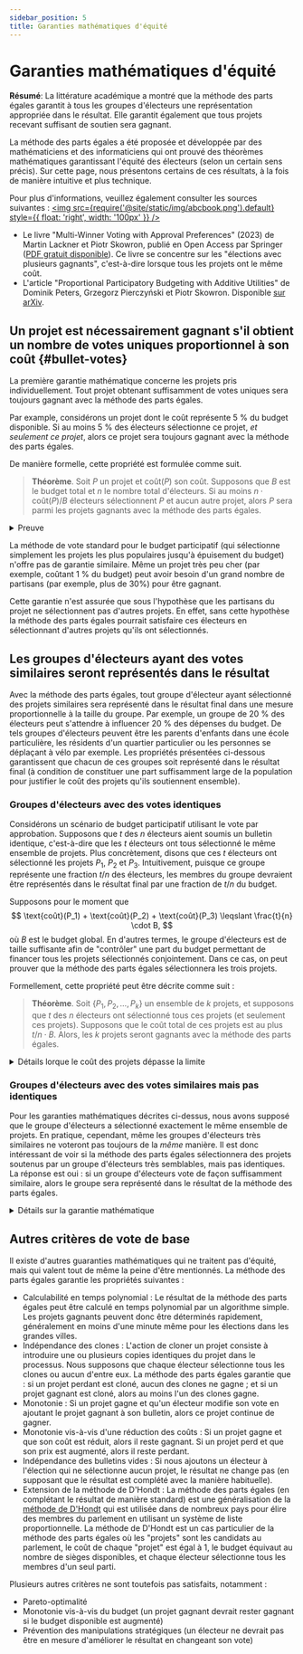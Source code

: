 ```yaml
---
sidebar_position: 5
title: Garanties mathématiques d'équité
---
```



# Garanties mathématiques d'équité

<head>
<link rel="stylesheet" href="https://cdn.jsdelivr.net/npm/katex@0.13.24/dist/katex.min.css" integrity="sha384-odtC+0UGzzFL/6PNoE8rX/SPcQDXBJ+uRepguP4QkPCm2LBxH3FA3y+fKSiJ+AmM" crossorigin="anonymous"/>
</head>

<div class="summary">
<b>Résumé</b>:
La littérature académique a montré que la méthode des parts égales garantit à tous les groupes d'électeurs une
représentation appropriée dans le résultat.
Elle garantit également que tous projets recevant suffisant de soutien sera gagnant.
</div>

La méthode des parts égales a été proposée et développée par des mathématiciens et des informaticiens qui ont prouvé
des théorèmes mathématiques garantissant l'équité des électeurs (selon un certain sens précis).
Sur cette page, nous présentons certains de ces résultats, à la fois de manière intuitive et plus technique.

Pour plus d'informations, veuillez également consulter les sources suivantes :
[<img src={require('@site/static/img/abcbook.png').default} style={{ float: 'right', width: '100px' }} />](https://link.springer.com/book/10.1007/978-3-031-09016-5)

* Le livre "Multi-Winner Voting with Approval Preferences" (2023) de Martin Lackner et Piotr Skowron, publié en Open Access par Springer ([PDF gratuit disponible](https://link.springer.com/book/10.1007/978-3-031-09016-5)). Ce livre se concentre sur les "élections avec plusieurs gagnants", c'est-à-dire lorsque tous les projets ont le même coût.
* L'article "Proportional Participatory Budgeting with Additive Utilities" de Dominik Peters, Grzegorz Pierczyński et Piotr Skowron. Disponible [sur arXiv](https://arxiv.org/abs/2008.13276).

## Un projet est nécessairement gagnant s'il obtient un nombre de votes uniques proportionnel à son coût {#bullet-votes}

La première garantie mathématique concerne les projets pris individuellement.
Tout projet obtenant suffisamment de votes uniques sera toujours gagnant avec la méthode des parts égales.

Par example, considérons un projet dont le coût représente 5 % du budget disponible.
Si au moins 5 % des électeurs sélectionne ce projet, _et seulement ce projet_, alors ce projet sera toujours gagnant
avec la méthode des parts égales.

De manière formelle, cette propriété est formulée comme suit.

> **Théorème**. Soit $P$ un projet et $\text{coût}(P)$ son coût. Supposons que $B$ est le budget total et $n$ le nombre total d'électeurs. Si au moins $n \cdot \text{coût}(P)/B$ électeurs sélectionnent $P$ et aucun autre projet, alors $P$ sera parmi les projets gagnants avec la méthode des parts égales.

<details className="proof">
<summary>Preuve</summary>

Chacun des électeurs qui n'ont sélectionné que $P$ se voit attribuer une part de budget d'au moins $B/n$ au début du calcul de la méthode des parts égales.
(Il pourrait être supérieur à $B/n$ car nous [complétons](../implementation/completion) la méthode.)

Par conséquent, le montant total du budget attribué aux électeurs qui votent uniquement pour $P$ est d'au moins
$$
\underbrace{n \cdot \frac{\text{coût}(P)}{B}}_{\text{nombre d'électeurs}} \cdot \underbrace{\frac{B}{n}}_{\text{part du budget}} = \text{coût}(P).
$$

Par définition, la méthode des parts égales ne se termine que lorsque plus aucun projet ne peut être financé par ses partisans.
Cela signifie que $P$ doit être parmi les projets gagnants, car les électeurs qui votent uniquement pour $P$ conservent
tout leur argent jusqu'à ce que $P$ soit sélectionné, et donc $P$ peut toujours être financé.
</details>

La méthode de vote standard pour le budget participatif (qui sélectionne simplement les projets les plus
populaires jusqu'à épuisement du budget) n'offre pas de garantie similaire.
Même un projet très peu cher (par exemple, coûtant 1 % du budget) peut avoir besoin d'un grand nombre de partisans
(par exemple, plus de 30%) pour être gagnant.

Cette garantie n'est assurée que sous l'hypothèse que les partisans du projet ne sélectionnent pas d'autres projets.
En effet, sans cette hypothèse la méthode des parts égales pourrait satisfaire ces électeurs en sélectionnant d'autres
projets qu'ils ont sélectionnés.

## Les groupes d'électeurs ayant des votes similaires seront représentés dans le résultat

Avec la méthode des parts égales, tout groupe d'électeur ayant sélectionné des projets similaires sera représenté dans
le résultat final dans une mesure proportionnelle à la taille du groupe.
Par exemple, un groupe de 20 % des électeurs peut s'attendre à influencer 20 % des dépenses du budget.
De tels groupes d'électeurs peuvent être les parents d'enfants dans une école particulière, les résidents d'un quartier
particulier ou les personnes se déplaçant à vélo par exemple.
Les propriétés présentées ci-dessous garantissent que chacun de ces groupes soit représenté dans le résultat final
(à condition de constituer une part suffisamment large de la population pour justifier le coût des projets qu'ils soutiennent ensemble).

### Groupes d'électeurs avec des votes identiques

Considérons un scénario de budget participatif utilisant le vote par approbation.
Supposons que $t$ des $n$ électeurs aient soumis un bulletin identique, c'est-à-dire que les $t$ électeurs ont tous
sélectionné le même ensemble de projets.
Plus concrètement, disons que ces $t$ électeurs ont sélectionné les projets $P_1$, $P_2$ et $P_3$.
Intuitivement, puisque ce groupe représente une fraction $t/n$ des électeurs, les membres du groupe devraient être
représentés dans le résultat final par une fraction de $t/n$ du budget.

Supposons pour le moment que 
$$
\text{coût}(P_1) + \text{coût}(P_2) + \text{coût}(P_3) \leqslant \frac{t}{n} \cdot B,
$$
où $B$ est le budget global. En d'autres termes, le groupe d'électeurs est de taille suffisante afin de "contrôler"
une part du budget permettant de financer tous les projets sélectionnés conjointement.
Dans ce cas, on peut prouver que la méthode des parts égales sélectionnera les trois projets.

Formellement, cette propriété peut être décrite comme suit :

> **Théorème**. Soit $\{P_1, P_2, \ldots, P_k\}$ un ensemble de $k$ projets, et supposons que $t$ des $n$ électeurs ont sélectionné tous ces projets (et seulement ces projets). Supposons que le coût total de ces projets est au plus $t/n \cdot B$. Alors, les $k$ projets seront gagnants avec la méthode des parts égales.

<details>
<summary>
Détails lorque le coût des projets dépasse la limite
</summary>

On peut également prouver une garantie similaire si tous les membres du groupe d'électeurs ont sélectionné
un ensemble de projet dont le coût total est supérieur à $t/n \cdot B$.
Supposons que $t$ électeurs aient sélectionné uniquement les projets $P_1$, $P_2$, $P_3$, et $P_4$, et que
$$
\text{coût}(P_1) + \text{coût}(P_2) + \text{coût}(P_3) + \text{coût}(P_4) > \frac{t}{n} \cdot B.
$$
Alors, la méthode des parts égales sélectionnera certains de ces projets qui, ensemble, coûtent "approximativement" $t/n \cdot B$.

> **Théorème**. Soit $T = \{P_1, P_2, \ldots, P_k\}$ un ensemble de $k$ projets, et supposons que $t$ des $n$ électeurs ont sélectionné tous ces projets (et seulement ces projets). Alors, la méthode des parts égales sélectionnera un sous-ensemble $T' \subseteq T$ de projets tels que pour chaque projet $P^* \in T$ qui n'est pas gagnant, on a $\sum_{P \in T'} \text{coût}(P) + \text{coût}(P^*) > t/n \cdot B$.

</details>

### Groupes d'électeurs avec des votes similaires mais pas identiques

Pour les garanties mathématiques décrites ci-dessus, nous avons supposé que le groupe d'électeurs a sélectionné
exactement le même ensemble de projets.
En pratique, cependant, même les groupes d'électeurs très similaires ne voteront pas toujours de la *même* manière.
Il est donc intéressant de voir si la méthode des parts égales sélectionnera des projets soutenus par un groupe d'électeurs
très semblables, mais pas identiques.
La réponse est oui : si un groupe d'électeurs vote de façon suffisamment similaire, alors le groupe sera représenté
dans le résultat de la méthode des parts égales.

<details>
<summary>Détails sur la garantie mathématique</summary>

Considérons un scénario de budget participatif utilisant le vote par approbation.
De manière général, si $T = \{P_1, P_2, \ldots, P_k\}$ est un ensemble de $k$ projets, nous écrivons
$\text{coût}(T) = \text{coût}(P_1) + \text{coût}(P_2) + \ldots + \text{coût}(P_k)$ pour le coût total des projets dans $T$.
Supposons qu'un groupe de $t$ électeurs ont tous sélectionné tous les projets de l'ensemble $T$, mais que certains
électeurs ont aussi sélectionné d'autres projets, en dehors de $T$.
Supposons que $\text{coût}(T)\leqslant t/n \cdot B$ (de sorte que le groupe d'électeurs peut "financer" tous les
projets de $T$ en n'utilisant que les parts de budget des membres du groupe).
Alors, la méthode des parts égales garantit qu'au moins l'un des $t$ électeurs sera suffisamment représenté dans le
résultat final $W$: cela signifie qu'il existe un membre $i$ du groupe (qui a sélectionné l'ensemble de projets $A_i$
(y compris tous les projets de $T$, donc $T \subseteq A_i$)) tel que:
$$
\text{coût}(A_i \cap W) \geqslant \text{coût}(T) - \text{coût}(P_j) \qquad \text{pour certains $P_j \in T$}.
$$
Dans cette expression, $A_i \cap W$ désigne l'ensemble des projets gagnants qui ont été sélectionnés par l'électeur $i$.

Cette propriété est appelée "extended justified representation up to one project (EJR-1)" dans la littérature académique.
Plus de détails sont disponibles dans l'article de [Peters et al. (2021)](https://arxiv.org/abs/2008.13276) (en anglais).
</details>

## Autres critères de vote de base

Il existe d'autres guaranties mathématiques qui ne traitent pas d'équité, mais qui valent tout de même la peine d'être
mentionnés. La méthode des parts égales garantie les propriétés suivantes :

* <SemiBold>Calculabilité en temps polynomial</SemiBold> : Le résultat de la méthode des parts égales peut être calculé en temps polynomial par un algorithme simple. Les projets gagnants peuvent donc être déterminés rapidement, généralement en moins d'une minute même pour les élections dans les grandes villes.
* <SemiBold>Indépendance des clones</SemiBold> : L'action de cloner un projet consiste à introduire une ou plusieurs copies identiques du projet dans le processus. Nous supposons que chaque électeur sélectionne tous les clones ou aucun d'entre eux. La méthode des parts égales garantie que : si un projet perdant est cloné, aucun des clones ne gagne ; et si un projet gagnant est cloné, alors au moins l'un des clones gagne.
* <SemiBold>Monotonie</SemiBold> : Si un projet gagne et qu'un électeur modifie son vote en ajoutant le projet gagnant à son bulletin, alors ce projet continue de gagner.
* <SemiBold>Monotonie vis-à-vis d'une réduction des coûts</SemiBold> : Si un projet gagne et que son coût est réduit, alors il reste gagnant. Si un projet perd et que son prix est augmenté, alors il reste perdant.
* <SemiBold>Indépendance des bulletins vides</SemiBold> : Si nous ajoutons un électeur à l'élection qui ne sélectionne aucun projet, le résultat ne change pas (en supposant que le résultat est complété avec la manière habituelle).
* <SemiBold>Extension de la méthode de D'Hondt</SemiBold> : La méthode des parts égales (en complétant le résultat de manière standard) est une généralisation de la <a href="https://en.wikipedia.org/wiki/D%27Hondt_method">méthode de D'Hondt</a> qui est utilisée dans de nombreux pays pour élire des membres du parlement en utilisant un système de liste proportionnelle. La méthode de D'Hondt est un cas particulier de la méthode des parts égales où les "projets" sont les candidats au parlement, le coût de chaque "projet" est égal à 1, le budget équivaut au nombre de sièges disponibles, et chaque électeur sélectionne tous les membres d'un seul parti.

Plusieurs autres critères ne sont toutefois pas satisfaits, notamment :
<ul style={{ listStyleType: '"\\2717  "' }}>
<li>Pareto-optimalité</li>
<li>Monotonie vis-à-vis du budget (un projet gagnant devrait rester gagnant si le budget disponible est augmenté)</li>
<li>Prévention des manipulations stratégiques (un électeur ne devrait pas être en mesure d'améliorer le résultat en changeant son vote)</li>
</ul>